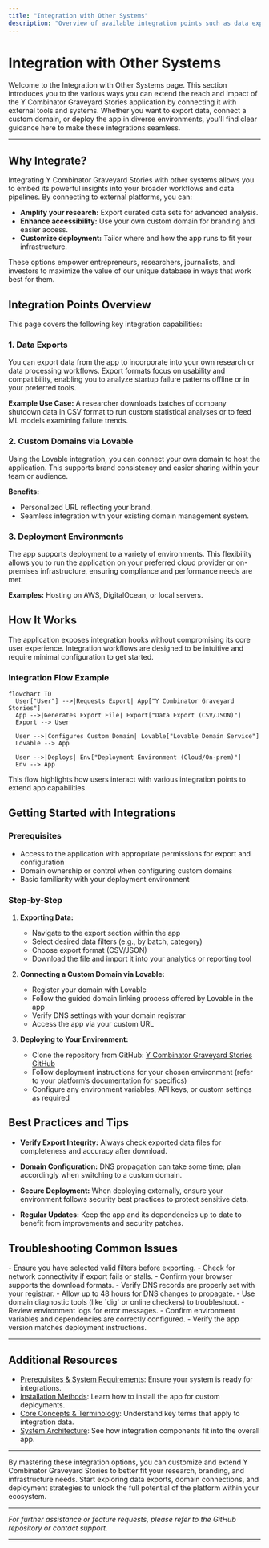 ```yaml
---
title: "Integration with Other Systems"
description: "Overview of available integration points such as data exports, connecting to custom domains via Lovable, or deploying to various environments. Outlines how the application interacts with external tooling and how users can make it part of their broader research or data pipeline."
---
```


# Integration with Other Systems

Welcome to the Integration with Other Systems page. This section introduces you to the various ways you can extend the reach and impact of the Y Combinator Graveyard Stories application by connecting it with external tools and systems. Whether you want to export data, connect a custom domain, or deploy the app in diverse environments, you'll find clear guidance here to make these integrations seamless.

---

## Why Integrate?

Integrating Y Combinator Graveyard Stories with other systems allows you to embed its powerful insights into your broader workflows and data pipelines. By connecting to external platforms, you can:

- **Amplify your research:** Export curated data sets for advanced analysis.
- **Enhance accessibility:** Use your own custom domain for branding and easier access.
- **Customize deployment:** Tailor where and how the app runs to fit your infrastructure.

These options empower entrepreneurs, researchers, journalists, and investors to maximize the value of our unique database in ways that work best for them.

## Integration Points Overview

This page covers the following key integration capabilities:

### 1. Data Exports

You can export data from the app to incorporate into your own research or data processing workflows. Export formats focus on usability and compatibility, enabling you to analyze startup failure patterns offline or in your preferred tools.

**Example Use Case:** A researcher downloads batches of company shutdown data in CSV format to run custom statistical analyses or to feed ML models examining failure trends.

### 2. Custom Domains via Lovable

Using the Lovable integration, you can connect your own domain to host the application. This supports brand consistency and easier sharing within your team or audience.

**Benefits:**
- Personalized URL reflecting your brand.
- Seamless integration with your existing domain management system.

### 3. Deployment Environments

The app supports deployment to a variety of environments. This flexibility allows you to run the application on your preferred cloud provider or on-premises infrastructure, ensuring compliance and performance needs are met.

**Examples:** Hosting on AWS, DigitalOcean, or local servers.

## How It Works

The application exposes integration hooks without compromising its core user experience. Integration workflows are designed to be intuitive and require minimal configuration to get started.

### Integration Flow Example

```mermaid
flowchart TD
  User["User"] -->|Requests Export| App["Y Combinator Graveyard Stories"]
  App -->|Generates Export File| Export["Data Export (CSV/JSON)"]
  Export --> User

  User -->|Configures Custom Domain| Lovable["Lovable Domain Service"]
  Lovable --> App

  User -->|Deploys| Env["Deployment Environment (Cloud/On-prem)"]
  Env --> App
```

This flow highlights how users interact with various integration points to extend app capabilities.

## Getting Started with Integrations

### Prerequisites

- Access to the application with appropriate permissions for export and configuration
- Domain ownership or control when configuring custom domains
- Basic familiarity with your deployment environment

### Step-by-Step

1. **Exporting Data:**
   - Navigate to the export section within the app
   - Select desired data filters (e.g., by batch, category)
   - Choose export format (CSV/JSON)
   - Download the file and import it into your analytics or reporting tool

2. **Connecting a Custom Domain via Lovable:**
   - Register your domain with Lovable
   - Follow the guided domain linking process offered by Lovable in the app
   - Verify DNS settings with your domain registrar
   - Access the app via your custom URL

3. **Deploying to Your Environment:**
   - Clone the repository from GitHub: [Y Combinator Graveyard Stories GitHub](https://github.com/modelorona/ycombinator-graveyard-stories)
   - Follow deployment instructions for your chosen environment (refer to your platform’s documentation for specifics)
   - Configure any environment variables, API keys, or custom settings as required

## Best Practices and Tips

- **Verify Export Integrity:** Always check exported data files for completeness and accuracy after download.

- **Domain Configuration:** DNS propagation can take some time; plan accordingly when switching to a custom domain.

- **Secure Deployment:** When deploying externally, ensure your environment follows security best practices to protect sensitive data.

- **Regular Updates:** Keep the app and its dependencies up to date to benefit from improvements and security patches.

## Troubleshooting Common Issues

<AccordionGroup title="Integration Troubleshooting">
<Accordion title="Data Export Issues">
- Ensure you have selected valid filters before exporting.
- Check for network connectivity if export fails or stalls.
- Confirm your browser supports the download formats.
</Accordion>
<Accordion title="Custom Domain Not Resolving">
- Verify DNS records are properly set with your registrar.
- Allow up to 48 hours for DNS changes to propagate.
- Use domain diagnostic tools (like `dig` or online checkers) to troubleshoot.
</Accordion>
<Accordion title="Deployment Problems">
- Review environment logs for error messages.
- Confirm environment variables and dependencies are correctly configured.
- Verify the app version matches deployment instructions.
</Accordion>
</AccordionGroup>

---

## Additional Resources

- [Prerequisites & System Requirements](/getting-started/setup-installation/prerequisites): Ensure your system is ready for integrations.
- [Installation Methods](/getting-started/setup-installation/installation-methods): Learn how to install the app for custom deployments.
- [Core Concepts & Terminology](/overview/architecture-core-concepts/core-concepts-terminology): Understand key terms that apply to integration data.
- [System Architecture](/overview/architecture-core-concepts/system-architecture): See how integration components fit into the overall app.

---

By mastering these integration options, you can customize and extend Y Combinator Graveyard Stories to better fit your research, branding, and infrastructure needs. Start exploring data exports, domain connections, and deployment strategies to unlock the full potential of the platform within your ecosystem.

---

*For further assistance or feature requests, please refer to the GitHub repository or contact support.*

---